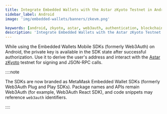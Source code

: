 ```yaml
---
title: Integrate Embedded Wallets with the Astar zKyoto Testnet in Android
sidebar_label: Android
image: 'img/embedded-wallets/banners/zkevm.png'

keywords: [android, zkyoto, astar, web3auth, authentication, blockchain]
description: 'Integrate Embedded Wallets with the Astar zKyoto Testnet in Android | Embedded Wallets'
---
```



<SEO
  title="Integrate Embedded Wallets with the Astar zKyoto Testnet in Android"
  description="Integrate Embedded Wallets with the Astar zKyoto Testnet in Android | Embedded Wallets"
  image="https://docs.metamask.io/img/embedded-wallets/banners/zkevm.png"
  slug="/embedded-wallets/connect-blockchain/evm/zkyoto/android"
/>

While using the Embedded Wallets Mobile SDKs (formerly Web3Auth) on Android, the private key is available in the SDK state after successful authorization. Use it to derive the user's address and interact with the [Astar zKyoto](https://docs.astar.network/docs/build/zkEVM/quickstart) testnet for signing and JSON-RPC calls.

::::note

The SDKs are now branded as MetaMask Embedded Wallet SDKs (formerly Web3Auth Plug and Play SDKs). Package names and APIs remain Web3Auth (for example, Web3Auth React SDK), and code snippets may reference `web3auth` identifiers.

::::

<EVMInteraction />
